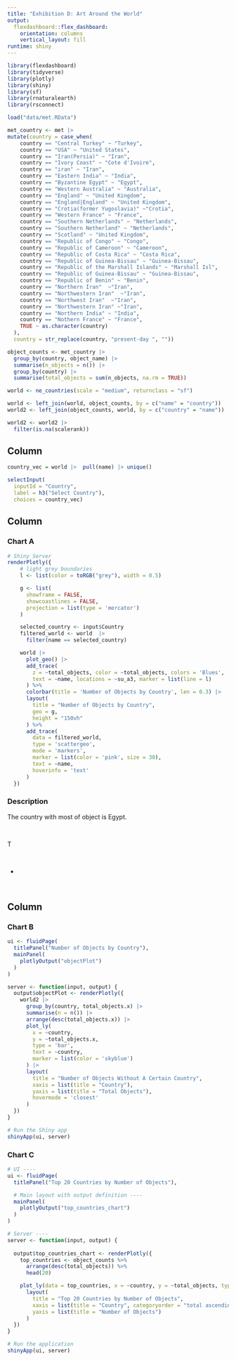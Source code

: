 ```yaml
---
title: "Exhibition D: Art Around the World"
output: 
  flexdashboard::flex_dashboard:
    orientation: columns
    vertical_layout: fill
runtime: shiny
---
```


```r
library(flexdashboard)
library(tidyverse)
library(plotly)
library(shiny)
library(sf)
library(rnaturalearth)
library(rsconnect)
```


```r
load("data/met.RData")
```

```r
met_country <- met |> 
mutate(country = case_when(
    country == "Central Turkey" ~ "Turkey",
    country == "USA" ~ "United States", 
    country == "Iran(Persia)" ~ "Iran", 
    country == "Ivory Coast" ~ "Cote d'Ivoire", 
    country == "iran" ~ "Iran", 
    country == "Eastern India" ~ "India",
    country == "Byzantine Egypt" ~ "Egypt",
    country == "Western Australia" ~ "Australia",
    country == "England" ~ "United Kingdom",
    country == "England|England" ~ "United Kingdom",
    country == "Crotia(former Yugoslavia)" ~"Crotia",
    country == "Western France" ~ "France", 
    country == "Southern Netherlands" ~ "Netherlands",
    country == "Southern Netherland" ~ "Netherlands", 
    country == "Scotland" ~ "United Kingdom",
    country == "Republic of Congo" ~ "Congo", 
    country == "Republic of Cameroon" ~ "Cameroon",
    country == "Republic of Costa Rica" ~ "Costa Rica",
    country == "Republic of Guinea-Bissau" ~ "Guinea-Bissau",
    country == "Republic of the Marshall Islands" ~ "Marshall Isl",
    country == "Republic of Guinea-Bissau" ~ "Guinea-Bissau",
    country == "Republic of Benin" ~ "Benin",
    country == "Northern Iran"  ~"Iran",
    country == "Northwestern Iran"  ~"Iran",
    country == "Northwest Iran"  ~"Iran",
    country == "Northwestern Iran" ~"Iran",
    country == "Northern India" ~ "India",
    country == "Nothern France" ~ "France", 
    TRUE ~ as.character(country)
  ), 
  country = str_replace(country, "present-day ", ""))

```

```r
object_counts <- met_country |> 
  group_by(country, object_name) |> 
  summarise(n_objects = n()) |> 
  group_by(country) |> 
  summarise(total_objects = sum(n_objects, na.rm = TRUE)) 

world <- ne_countries(scale = "medium", returnclass = "sf")

world <- left_join(world, object_counts, by = c("name" = "country"))
world2 <- left_join(object_counts, world, by = c("country" = "name"))

world2 <- world2 |> 
  filter(is.na(scalerank))
```

Column {.sidebar}
-----------------------------------------------------------------------

```r
country_vec = world |>  pull(name) |> unique()

selectInput(
  inputId = "Country", 
  label = h3("Select Country"),
  choices = country_vec)

```

Column {data-width=650}
-----------------------------------------------------------------------

### Chart A

```r
# Shiny Server
renderPlotly({
    # light grey boundaries
    l <- list(color = toRGB("grey"), width = 0.5)

    g <- list(
      showframe = FALSE,
      showcoastlines = FALSE,
      projection = list(type = 'mercator')
    )

    selected_country <- input$Country
    filtered_world <- world  |> 
      filter(name == selected_country)

    world |> 
      plot_geo() |> 
      add_trace(
        z = ~total_objects, color = ~total_objects, colors = 'Blues',
        text = ~name, locations = ~su_a3, marker = list(line = l)
      ) %>%
      colorbar(title = 'Number of Objects by Country', len = 0.3) |> 
      layout(
        title = "Number of Objects by Country",
        geo = g,
        height = "150vh"
      ) %>%
      add_trace(
        data = filtered_world,
        type = 'scattergeo',
        mode = 'markers',
        marker = list(color = 'pink', size = 30),
        text = ~name,
        hoverinfo = 'text'
      )
  })


```

### Description

The country with most of object is Egypt. 

\ \par
T

\ \par
  * 
  
\ \par


Column {data-width=350}
-----------------------------------------------------------------------

### Chart B

```r

ui <- fluidPage(
  titlePanel("Number of Objects by Country"),
  mainPanel(
    plotlyOutput("objectPlot")
  )
)

server <- function(input, output) {
  output$objectPlot <- renderPlotly({
    world2 |> 
      group_by(country, total_objects.x) |> 
      summarise(n = n()) |> 
      arrange(desc(total_objects.x)) |> 
      plot_ly(
        x = ~country,
        y = ~total_objects.x,
        type = 'bar',
        text = ~country,
        marker = list(color = 'skyblue')
      ) |> 
      layout(
        title = "Number of Objects Without A Certain Country",
        xaxis = list(title = "Country"),
        yaxis = list(title = "Total Objects"),
        hovermode = 'closest'
      )
  })
}

# Run the Shiny app
shinyApp(ui, server)


```


### Chart C

```r

# UI ----
ui <- fluidPage(
  titlePanel("Top 20 Countries by Number of Objects"),

  # Main layout with output definition ----
  mainPanel(
    plotlyOutput("top_countries_chart")
  )
)

# Server ----
server <- function(input, output) {
  
  output$top_countries_chart <- renderPlotly({
    top_countries <- object_counts %>%
      arrange(desc(total_objects)) %>%
      head(20)

    plot_ly(data = top_countries, x = ~country, y = ~total_objects, type = "bar") %>%
      layout(
        title = "Top 20 Countries by Number of Objects",
        xaxis = list(title = "Country", categoryorder = "total ascending"),
        yaxis = list(title = "Number of Objects")
      )
  })
}

# Run the application 
shinyApp(ui, server)

```

